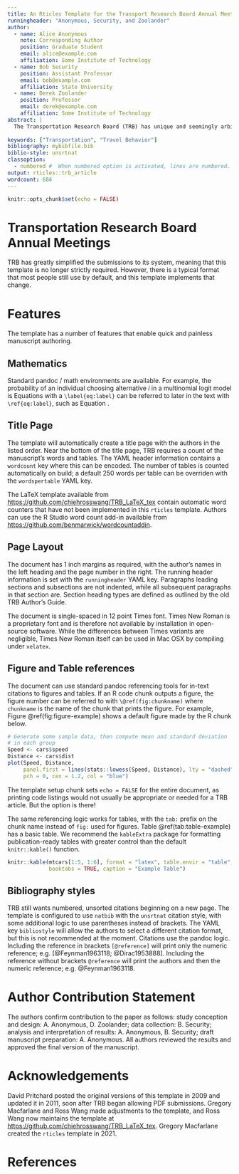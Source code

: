 ```yaml
---
title: An Rticles Template for the Transport Research Board Annual Meeting
runningheader: "Anonymous, Security, and Zoolander"
author:
  - name: Alice Anonymous
    note: Corresponding Author
    position: Graduate Student
    email: alice@example.com
    affiliation: Some Institute of Technology
  - name: Bob Security
    position: Assistant Professor
    email: bob@example.com
    affiliation: State University
  - name: Derek Zoolander
    position: Professor
    email: derek@example.com
    affiliation: Some Institute of Technology
abstract: |
  The Transportation Research Board (TRB) has unique and seemingly arbitrary requirements for manuscripts submitted for review. These requirements make it difficult to write the manuscripts quickly, and no existing \LaTeX\ style comes close to fooling the guidelines. This represents an initial effort at creating a template to meet the requirements of TRB authors using \LaTeX, R, Sweave, and/or other literate programming software.
  
keywords: ["Transportation", "Travel Behavior"]
bibliography: mybibfile.bib
biblio-style: unsrtnat
classoption:
  - numbered #  When numbered option is activated, lines are numbered.
output: rticles::trb_article
wordcount: 684
---
```


```r
knitr::opts_chunk$set(echo = FALSE)
```


# Transportation Research Board Annual Meetings

TRB has greatly simplified the submissions to its system, meaning that this
template is no longer strictly required. However, there is a typical format
that most people still use by default, and this template implements that change.


# Features

The template has a number of features that enable quick and painless manuscript authoring.

## Mathematics

Standard pandoc / \LaTeX math environments are available.  For example, the
probability of an individual choosing alternative $i$ in a multinomial logit
model is
\begin{equation}
  P_i = \frac{exp(V_i)}{\sum_{i, j \in J}exp(V_j)} \label{eq:mnl}
\end{equation}
Equations with a `\label{eq:label}` can be referred to later in the text with
`\ref{eq:label}`, such as Equation \ref{eq:mnl}.

## Title Page

The template will automatically create a title page with the authors in the
listed order.  Near the bottom of the title page, TRB requires a count of the manuscript's
words and tables. The YAML header information contains a `wordcount` key where
this can be encoded. The number of tables is counted automatically on build; 
a default 250 words per table can be overriden with the `wordspertable` YAML
key.

The LaTeX template available from <https://github.com/chiehrosswang/TRB_LaTeX_tex>
contain automatic word counters that have not been implemented in this `rticles`
template. Authors can use the R Studio word count add-in available from
<https://github.com/benmarwick/wordcountaddin>.

## Page Layout

The document has 1 inch margins as required, with the author's names in the left
heading and the page number in the right. The running header information is set
with the `runningheader` YAML key. Paragraphs leading sections and subsections
are not indented, while all subsequent paragraphs in that section are. Section
heading types are defined as outlined by the old TRB Author's Guide.

The document is single-spaced in 12 point Times font. Times New Roman is a
proprietary font and is therefore not available by installation in open-source
software. While the differences between Times variants are negligible, Times New
Roman itself can be used in Mac OSX by compiling under `xelatex`.

## Figure and Table references

The document can use standard pandoc referencing tools for in-text
citations to figures and tables. If an R code chunk outputs a figure, the figure
number can be referred to with `\@ref(fig:chunkname)` where `chunkname` is the
name of the chunk that prints the figure.  For example, Figure \@ref(fig:figure-example)
shows a default figure made by the R chunk below.

```r
# Generate some sample data, then compute mean and standard deviation
# in each group
Speed <- cars$speed
Distance <- cars$dist
plot(Speed, Distance,
     panel.first = lines(stats::lowess(Speed, Distance), lty = "dashed"),
     pch = 0, cex = 1.2, col = "blue")
```

The template setup chunk sets `echo = FALSE` for the entire document, as printing
code listings would not usually be appropriate or needed for a TRB article. But
the option is there!

The same referencing logic works for tables, with the `tab:` prefix on the
chunk name instead of `fig:` used for figures. Table \@ref(tab:table-example)
has a basic table. We recommend the `kableExtra` package for formatting 
publication-ready tables with greater control than the default `knitr::kable()`
function.

```r
knitr::kable(mtcars[1:5, 1:6], format = "latex", table.envir = "table", 
             booktabs = TRUE, caption = "Example Table") 
```


## Bibliography styles

TRB still wants numbered, unsorted citations beginning on a new page. The
template is configured to use `natbib` with the `unsrtnat` citation style, with
some additional logic to use parentheses instead of brackets. The YAML key
`bibliostyle` will allow the authors to select a different citation format, but
this is not recommended at the moment. Citations use the pandoc logic. Including
the reference in brackets `[@reference]` will print only the numeric reference;
e.g. [@Feynman1963118; @Dirac1953888]. Including the reference without brackets
`@reference` will print the authors and then the numeric reference; e.g.
@Feynman1963118.

# Author Contribution Statement

The authors confirm contribution to the paper as follows: study conception and
design: A. Anonymous, D. Zoolander; data collection: B. Security; analysis and
interpretation of results: A. Anonymous, B. Security; draft manuscript
preparation: A. Anonymous. All authors reviewed the results and approved
the final version of the manuscript.

# Acknowledgements

David Pritchard posted the original versions of this template in 2009 and
updated it in 2011, soon after TRB began allowing PDF submissions. Gregory
Macfarlane and Ross Wang made adjustments to the template, and Ross Wang now
maintains the \LaTeX template at
<https://github.com/chiehrosswang/TRB_LaTeX_tex>. Gregory Macfarlane created the `rticles` template in 2021.


# References {#references }

